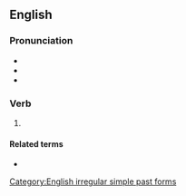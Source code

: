 ==English==

===Pronunciation===
* {{IPA|en|/fə(ɹ)ˈbæd/|/fə(ɹ)ˈbeɪd/}}
* {{audio|en|en-us-forbade.ogg|Audio (US)}}
* {{rhymes|en|eɪd|æd|s=2}}

===Verb===
{{head|en|verb form}}

# {{en-simple past of|forbid}}

====Related terms====
* {{l|en|bade}}

[[Category:English irregular simple past forms]]